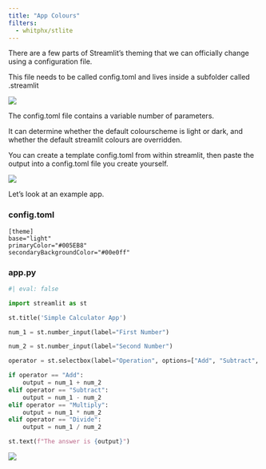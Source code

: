 ```yaml
---
title: "App Colours"
filters:
  - whitphx/stlite
---
```


There are a few parts of Streamlit’s theming that we can officially change using a configuration file.

This file needs to be called config.toml and lives inside a subfolder called .streamlit

![](assets/2024-09-16-22-11-49.png)

The config.toml file contains a variable number of parameters.

It can determine whether the default colourscheme is light or dark, and whether the default streamlit colours are overridden.

You can create a template config.toml from within streamlit, then paste the output into a config.toml file you create yourself.

![](assets/firefox_qB7kSDDCyA.gif)

Let's look at an example app.

### config.toml

```
[theme]
base="light"
primaryColor="#005EB8"
secondaryBackgroundColor="#00e0ff"
```

### app.py

```python
#| eval: false

import streamlit as st

st.title('Simple Calculator App')

num_1 = st.number_input(label="First Number")

num_2 = st.number_input(label="Second Number")

operator = st.selectbox(label="Operation", options=["Add", "Subtract", "Multiply", "Divide"])

if operator == "Add":
    output = num_1 + num_2
elif operator == "Subtract":
    output = num_1 - num_2
elif operator == "Multiply":
    output = num_1 * num_2
elif operator == "Divide":
    output = num_1 / num_2

st.text(f"The answer is {output}")

```

![](assets/2024-09-16-22-22-29.png)
